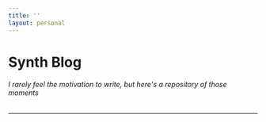 ```yaml
---
title: ''
layout: personal
---
```


# Synth Blog
###### I rarely feel the motivation to write, but here's a repository of those moments

***

<PersonalBlogPosts />
